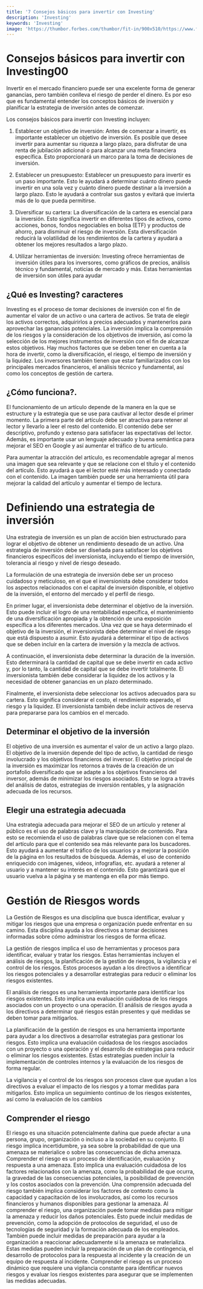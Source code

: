 ```yaml
---
title: '7 Consejos básicos para invertir con Investing'
description: 'Investing'
keywords: 'Investing'
image: 'https://thumbor.forbes.com/thumbor/fit-in/900x510/https://www.forbes.com/advisor/wp-content/uploads/2020/07/what-investing-e1595962588896.jpg'
---
```


# Consejos básicos para invertir con Investing00

Invertir en el mercado financiero puede ser una excelente forma de generar ganancias, pero también conlleva el riesgo de perder el dinero. Es por eso que es fundamental entender los conceptos básicos de inversión y planificar la estrategia de inversión antes de comenzar.

Los consejos básicos para invertir con Investing incluyen:

1. Establecer un objetivo de inversión: Antes de comenzar a invertir, es importante establecer un objetivo de inversión. Es posible que desee invertir para aumentar su riqueza a largo plazo, para disfrutar de una renta de jubilación adicional o para alcanzar una meta financiera específica. Esto proporcionará un marco para la toma de decisiones de inversión.

2. Establecer un presupuesto: Establecer un presupuesto para invertir es un paso importante. Esto le ayudará a determinar cuánto dinero puede invertir en una sola vez y cuánto dinero puede destinar a la inversión a largo plazo. Esto le ayudará a controlar sus gastos y evitará que invierta más de lo que pueda permitirse.

3. Diversificar su cartera: La diversificación de la cartera es esencial para la inversión. Esto significa invertir en diferentes tipos de activos, como acciones, bonos, fondos negociables en bolsa (ETF) y productos de ahorro, para disminuir el riesgo de inversión. Esta diversificación reducirá la volatilidad de los rendimientos de la cartera y ayudará a obtener los mejores resultados a largo plazo.

4. Utilizar herramientas de inversión: Investing ofrece herramientas de inversión útiles para los inversores, como gráficos de precios, análisis técnico y fundamental, noticias de mercado y más. Estas herramientas de inversión son útiles para ayudar



## ¿Qué es Investing? caracteres

Investing es el proceso de tomar decisiones de inversión con el fin de aumentar el valor de un activo o una cartera de activos. Se trata de elegir los activos correctos, adquirirlos a precios adecuados y mantenerlos para aprovechar las ganancias potenciales. La inversión implica la comprensión de los riesgos y la consideración de los objetivos de inversión, así como la selección de los mejores instrumentos de inversión con el fin de alcanzar estos objetivos. Hay muchos factores que se deben tener en cuenta a la hora de invertir, como la diversificación, el riesgo, el tiempo de inversión y la liquidez. Los inversores también tienen que estar familiarizados con los principales mercados financieros, el análisis técnico y fundamental, así como los conceptos de gestión de cartera. <ImageAdd source="https://www.robomarkets.com/blog/wp-content/uploads/2020/11/5.jpg"/>



## ¿Cómo funciona?.

El funcionamiento de un artículo depende de la manera en la que se estructure y la estrategia que se use para cautivar al lector desde el primer momento. La primera parte del artículo debe ser atractiva para retener al lector y llevarlo a leer el resto del contenido. El contenido debe ser descriptivo, profundo y extenso para satisfacer las expectativas del lector. Además, es importante usar un lenguaje adecuado y buena semántica para mejorar el SEO en Google y así aumentar el tráfico de tu artículo.

Para aumentar la atracción del artículo, es recomendable agregar al menos una imagen que sea relevante y que se relacione con el título y el contenido del artículo. Esto ayudará a que el lector esté más interesado y conectado con el contenido. La imagen también puede ser una herramienta útil para mejorar la calidad del artículo y aumentar el tiempo de lectura.
<ImageAdd source="https://i.etsystatic.com/27992500/r/il/bb23f9/3445533945/il_570xN.3445533945_8nw9.jpg"/>

# Definiendo una estrategia de inversión

Una estrategia de inversión es un plan de acción bien estructurado para lograr el objetivo de obtener un rendimiento deseado de un activo. Una estrategia de inversión debe ser diseñada para satisfacer los objetivos financieros específicos del inversionista, incluyendo el tiempo de inversión, tolerancia al riesgo y nivel de riesgo deseado.

La formulación de una estrategia de inversión debe ser un proceso cuidadoso y meticuloso, en el que el inversionista debe considerar todos los aspectos relacionados con el capital de inversión disponible, el objetivo de la inversión, el entorno del mercado y el perfil de riesgo. 

En primer lugar, el inversionista debe determinar el objetivo de la inversión. Esto puede incluir el logro de una rentabilidad específica, el mantenimiento de una diversificación apropiada y la obtención de una exposición específica a los diferentes mercados. Una vez que se haya determinado el objetivo de la inversión, el inversionista debe determinar el nivel de riesgo que está dispuesto a asumir. Esto ayudará a determinar el tipo de activos que se deben incluir en la cartera de inversión y la mezcla de activos. 

A continuación, el inversionista debe determinar la duración de la inversión. Esto determinará la cantidad de capital que se debe invertir en cada activo y, por lo tanto, la cantidad de capital que se debe invertir totalmente. El inversionista también debe considerar la liquidez de los activos y la necesidad de obtener ganancias en un plazo determinado. 

Finalmente, el inversionista debe seleccionar los activos adecuados para su cartera. Esto significa considerar el costo, el rendimiento esperado, el riesgo y la liquidez. El inversionista también debe incluir activos de reserva para prepararse para los cambios en el mercado.



## Determinar el objetivo de la inversión

El objetivo de una inversión es aumentar el valor de un activo a largo plazo. El objetivo de la inversión depende del tipo de activo, la cantidad de riesgo involucrado y los objetivos financieros del inversor. El objetivo principal de la inversión es maximizar los retornos a través de la creación de un portafolio diversificado que se adapte a los objetivos financieros del inversor, además de minimizar los riesgos asociados. Esto se logra a través del análisis de datos, estrategias de inversión rentables, y la asignación adecuada de los recursos. <ImageAdd source="https://www.adobe.com/content/dam/cc/us/en/creativecloud/photography/discover/invert-colors/thumbnail_78011717.jpeg"/>



## Elegir una estrategia adecuada

Una estrategia adecuada para mejorar el SEO de un artículo y retener al público es el uso de palabras clave y la manipulación de contenido. Para esto se recomienda el uso de palabras clave que se relacionen con el tema del artículo para que el contenido sea más relevante para los buscadores. Esto ayudará a aumentar el tráfico de los usuarios y a mejorar la posición de la página en los resultados de búsqueda. Además, el uso de contenido enriquecido con imágenes, videos, infografías, etc. ayudará a retener al usuario y a mantener su interés en el contenido. Esto garantizará que el usuario vuelva a la página y se mantenga en ella por más tiempo. <ImageAdd source="https://thumbs.dreamstime.com/b/tel%C3%A9fono-m%C3%B3vil-moderno-de-la-tecnolog%C3%ADa-de-comunicaci%C3%B3n-45476581.jpg"/>

# Gestión de Riesgos words

La Gestión de Riesgos es una disciplina que busca identificar, evaluar y mitigar los riesgos que una empresa o organización puede enfrentar en su camino. Esta disciplina ayuda a los directivos a tomar decisiones informadas sobre cómo administrar los riesgos de forma eficaz.

La gestión de riesgos implica el uso de herramientas y procesos para identificar, evaluar y tratar los riesgos. Estas herramientas incluyen el análisis de riesgos, la planificación de la gestión de riesgos, la vigilancia y el control de los riesgos. Estos procesos ayudan a los directivos a identificar los riesgos potenciales y a desarrollar estrategias para reducir o eliminar los riesgos existentes.

El análisis de riesgos es una herramienta importante para identificar los riesgos existentes. Esto implica una evaluación cuidadosa de los riesgos asociados con un proyecto o una operación. El análisis de riesgos ayuda a los directivos a determinar qué riesgos están presentes y qué medidas se deben tomar para mitigarlos.

La planificación de la gestión de riesgos es una herramienta importante para ayudar a los directivos a desarrollar estrategias para gestionar los riesgos. Esto implica una evaluación cuidadosa de los riesgos asociados con un proyecto o una operación y el desarrollo de estrategias para reducir o eliminar los riesgos existentes. Estas estrategias pueden incluir la implementación de controles internos y la evaluación de los riesgos de forma regular.

La vigilancia y el control de los riesgos son procesos clave que ayudan a los directivos a evaluar el impacto de los riesgos y a tomar medidas para mitigarlos. Esto implica un seguimiento continuo de los riesgos existentes, así como la evaluación de los cambios



## Comprender el riesgo

El riesgo es una situación potencialmente dañina que puede afectar a una persona, grupo, organización o incluso a la sociedad en su conjunto. El riesgo implica incertidumbre, ya sea sobre la probabilidad de que una amenaza se materialice o sobre las consecuencias de dicha amenaza. Comprender el riesgo es un proceso de identificación, evaluación y respuesta a una amenaza. Esto implica una evaluación cuidadosa de los factores relacionados con la amenaza, como la probabilidad de que ocurra, la gravedad de las consecuencias potenciales, la posibilidad de prevención y los costos asociados con la prevención. Una comprensión adecuada del riesgo también implica considerar los factores de contexto como la capacidad y capacitación de los involucrados, así como los recursos financieros y humanos disponibles para gestionar la amenaza. <ImageAdd source="https://andresmacario.com/wp-content/uploads/2016/12/Ciberseguridad-prioridad-de-la-empresa-Andres-Macario.png"/> Al comprender el riesgo, una organización puede tomar medidas para mitigar la amenaza y reducir los daños potenciales. Esto puede incluir medidas de prevención, como la adopción de protocolos de seguridad, el uso de tecnologías de seguridad y la formación adecuada de los empleados. También puede incluir medidas de preparación para ayudar a la organización a reaccionar adecuadamente si la amenaza se materializa. Estas medidas pueden incluir la preparación de un plan de contingencia, el desarrollo de protocolos para la respuesta al incidente y la creación de un equipo de respuesta al incidente. Comprender el riesgo es un proceso dinámico que requiere una vigilancia constante para identificar nuevos riesgos y evaluar los riesgos existentes para asegurar que se implementen las medidas adecuadas.

